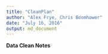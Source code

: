 ```yaml
---
title: "CleanPlan"
author: "Alex Frye, Chris Boomhower"
date: "July 16, 2016"
output: md_document
---
```


**Data Clean Notes**
